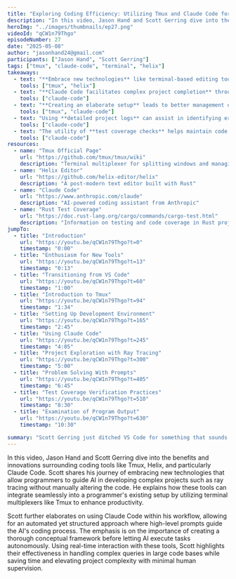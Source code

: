 ```yaml
---
title: "Exploring Coding Efficiency: Utilizing Tmux and Claude Code for AI-Powered Ray Tracing"
description: "In this video, Jason Hand and Scott Gerring dive into the benefits and innovations surrounding coding tools like Tmux, Helix, and particularly Claude Code. Scott shares his journey of embracing new technologies that allow programmers to guide AI in developing complex projects such as ray tracing without manually altering the code. He explains how these tools can integrate seamlessly into a programmer's existing setup by utilizing terminal multiplexers like Tmux to enhance productivity."
heroImg: "../images/thumbnails/ep27.png"
videoId: "qCW1n79Thgo"
episodeNumber: 27
date: "2025-05-08"
author: "jasonhand24@gmail.com"
participants: ["Jason Hand", "Scott Gerring"]
tags: ["tmux", "claude-code", "terminal", "helix"]
takeaways:
  - text: "**Embrace new technologies** like terminal-based editing tools that increase productivity"
    tools: ["tmux", "helix"]
  - text: "**Claude Code facilitates complex project completion** through effective use of AI"
    tools: ["claude-code"]
  - text: "**Creating an elaborate setup** leads to better management of large projects"
    tools: ["tmux", "claude-code"]
  - text: "Using **detailed project logs** can assist in identifying errors and improving workflow"
    tools: ["claude-code"]
  - text: "The utility of **test coverage checks** helps maintain code reliability during development"
    tools: ["claude-code"]
resources:
  - name: "Tmux Official Page"
    url: "https://github.com/tmux/tmux/wiki"
    description: "Terminal multiplexer for splitting windows and managing sessions"
  - name: "Helix Editor"
    url: "https://github.com/helix-editor/helix"
    description: "A post-modern text editor built with Rust"
  - name: "Claude Code"
    url: "https://www.anthropic.com/claude"
    description: "AI-powered coding assistant from Anthropic"
  - name: "Rust Test Coverage"
    url: "https://doc.rust-lang.org/cargo/commands/cargo-test.html"
    description: "Information on testing and code coverage in Rust projects"
jumpTo:
  - title: "Introduction"
    url: "https://youtu.be/qCW1n79Thgo?t=0"
    timestamp: "0:00"
  - title: "Enthusiasm for New Tools"
    url: "https://youtu.be/qCW1n79Thgo?t=13"
    timestamp: "0:13"
  - title: "Transitioning from VS Code"
    url: "https://youtu.be/qCW1n79Thgo?t=60"
    timestamp: "1:00"
  - title: "Introduction to Tmux"
    url: "https://youtu.be/qCW1n79Thgo?t=94"
    timestamp: "1:34"
  - title: "Setting Up Development Environment"
    url: "https://youtu.be/qCW1n79Thgo?t=165"
    timestamp: "2:45"
  - title: "Using Claude Code"
    url: "https://youtu.be/qCW1n79Thgo?t=245"
    timestamp: "4:05"
  - title: "Project Exploration with Ray Tracing"
    url: "https://youtu.be/qCW1n79Thgo?t=300"
    timestamp: "5:00"
  - title: "Problem Solving With Prompts"
    url: "https://youtu.be/qCW1n79Thgo?t=405"
    timestamp: "6:45"
  - title: "Test Coverage Verification Practices"
    url: "https://youtu.be/qCW1n79Thgo?t=510"
    timestamp: "8:30"
  - title: "Examination of Program Output"
    url: "https://youtu.be/qCW1n79Thgo?t=630"
    timestamp: "10:30"

summary: "Scott Gerring just ditched VS Code for something that sounds like it came from the 1990s—and he's having the time of his life. Meet the terminal purist who's building ray tracers with Claude Code while living entirely inside tmux and Helix. Watch Scott demonstrate how stripping away the GUI actually enhances his AI-powered development workflow, creating a surprisingly efficient partnership between old-school terminal tools and cutting-edge AI assistance. Sometimes the future of coding looks a lot like going back to basics, just with smarter help."
---
```


In this video, Jason Hand and Scott Gerring dive into the benefits and innovations surrounding coding tools like Tmux, Helix, and particularly Claude Code. Scott shares his journey of embracing new technologies that allow programmers to guide AI in developing complex projects such as ray tracing without manually altering the code. He explains how these tools can integrate seamlessly into a programmer's existing setup by utilizing terminal multiplexers like Tmux to enhance productivity.

Scott further elaborates on using Claude Code within his workflow, allowing for an automated yet structured approach where high-level prompts guide the AI's coding process. The emphasis is on the importance of creating a thorough conceptual framework before letting AI execute tasks autonomously. Using real-time interaction with these tools, Scott highlights their effectiveness in handling complex queries in large code bases while saving time and elevating project complexity with minimal human supervision. 